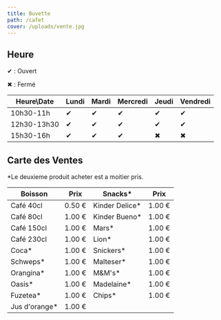 ```yaml
---
title: Buvette
path: /cafet
cover: /uploads/vente.jpg
---
```

## Heure

✔ : Ouvert

✖ : Fermé

| Heure\Date  | Lundi | Mardi | Mercredi | Jeudi | Vendredi |
| ----------- | ----- | ----- | -------- | ----- | -------- |
| 10h30-11h   | ✔     | ✔     | ✔        | ✔     | ✔        |
| 12h30-13h30 | ✔     | ✔     | ✔        | ✔     | ✔        |
| 15h30-16h   | ✔     | ✔     | ✔        | ✖     | ✖        |

## Carte des Ventes



\*Le deuxieme produit acheter est a moitier pris.



| Boisson       | Prix   | Snacks*        | Prix   |
| ------------- | ------ | -------------- | ------ |
| Café 40cl     | 0.50 € | Kinder Delice* | 1.00 € |
| Café 80cl     | 1.00 € | Kinder Bueno*  | 1.00 € |
| Café 150cl    | 1.00 € | Mars*          | 1.00 € |
| Café 230cl    | 1.00 € | Lion*          | 1.00 € |
| Coca*         | 1.00 € | Snickers*      | 1.00 € |
| Schweps*      | 1.00 € | Malteser*      | 1.00 € |
| Orangina*     | 1.00 € | M&M's*         | 1.00 € |
| Oasis*        | 1.00 € | Madelaine*     | 1.00 € |
| Fuzetea*      | 1.00 € | Chips*         | 1.00 € |
| Jus d'orange* | 1.00 € |                |        |





<PaypalButton />
